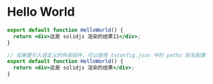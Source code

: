 # Hello World

```jsx
export default function HelloWorld() {
  return <div>这是 solidjs 渲染的结果11</div>;
}
```

```jsx
// 如果要引入自定义的外部组件，可以使用 tsconfig.json 中的 paths 别名配置
export default function HelloWorld() {
  return <div>这是 solidjs 渲染的结果</div>;
}
```
